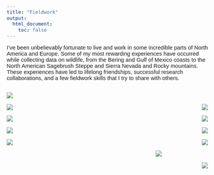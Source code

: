 ```yaml
---
title: "Fieldwork"
output: 
  html_document:
    toc: false
---
```



<style>
  body{
  font-family: Helvetica;
  font-size: 11pt;
}
.column-left{
  float: left;
  width: 49%;
  text-align: left;
}
.column-center{
  float: center;
  width: 2%;
  text-align: center;
}
.column-right{
  float: right;
  width: 49%;
  text-align: right;
}
</style>


I've been unbelievably fortunate to live and work in some incredible parts of North America and Europe. Some of my most rewarding experiences have occurred while collecting data on wildlife, from the Bering and Gulf of Mexico coasts to the North American Sagebrush Steppe and Sierra Nevada and Rocky mountains. These experiences have led to lifelong friendships, successful research collaborations, and a few fieldwork skills that I try to share with others. 

<div class="container">


<div class="column-left">


![](./images/galveston_jetty.png)



![](./images/izembek.png)

![](./images/wolf_tracks.png)

![](./images/lakeview_banding.png)

![](./images/tide.png)

</div>



<div class="column-center">
\
</div>


<div class="column-right">
![](./images/brant.png)


![](./images/anahuac_sunset.png)


![](./images/brant_drive.png)



![](./images/bear_tracks.png)

<center>
![](./images/rudu.png)
</center>

\  
![](./images/tower.png)

</div>



</div>

